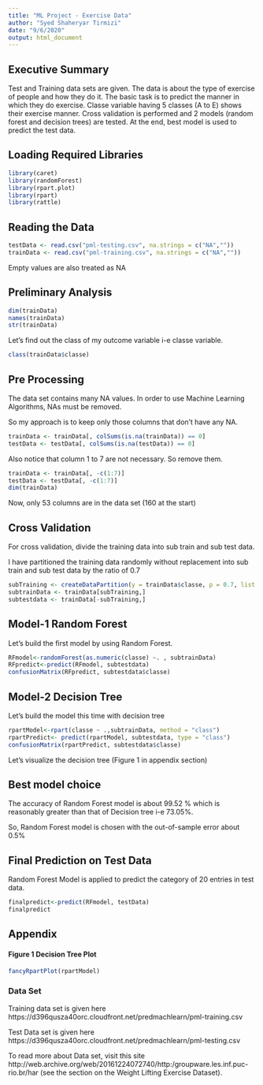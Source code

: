 ---
title: "ML Project - Exercise Data"
author: "Syed Shaheryar Tirmizi"
date: "9/6/2020"
output: html_document
---

## Executive Summary
Test and Training data sets are given. The data is about the type of exercise of people and how they do it. The basic task is to predict the manner in which they do exercise. Classe variable having 5 classes (A to E) shows their exercise manner. Cross validation is performed and 2 models (random forest and decision trees) are tested. At the end, best model is used to predict the test data.

## Loading Required Libraries

```{r}
library(caret)
library(randomForest)
library(rpart.plot)
library(rpart)
library(rattle)
```
## Reading the Data

```{r}
testData <- read.csv("pml-testing.csv", na.strings = c("NA",""))
trainData <- read.csv("pml-training.csv", na.strings = c("NA",""))
```
Empty values are also treated as NA

## Preliminary Analysis

```{r}
dim(trainData)
names(trainData)
str(trainData)
```
Let's find out the class of my outcome variable i-e classe variable.

```{r}
class(trainData$classe)
```

## Pre Processing
The data set contains many NA values. In order to use Machine Learning Algorithms, NAs must be removed.

So my approach is to keep only those columns that don't have any NA.

```{r}
trainData <- trainData[, colSums(is.na(trainData)) == 0]
testData <- testData[, colSums(is.na(testData)) == 0]
```
Also notice that column 1 to 7 are not necessary. So remove them.

```{r}
trainData <- trainData[, -c(1:7)]
testData <- testData[, -c(1:7)]
dim(trainData)
```
Now, only 53 columns are in the data set (160 at the start)

## Cross Validation
For cross validation, divide the training data into sub train and sub test data.

I have partitioned the training data randomly without replacement into sub train and sub test data by the ratio of 0.7

```{r}
subTraining <- createDataPartition(y = trainData$classe, p = 0.7, list = FALSE)
subtrainData <- trainData[subTraining,]
subtestdata <- trainData[-subTraining,]
```
## Model-1 Random Forest
Let's build the first model by using Random Forest.

```{r}
RFmodel<-randomForest(as.numeric(classe) ~. , subtrainData)
RFpredict<-predict(RFmodel, subtestdata)
confusionMatrix(RFpredict, subtestdata$classe)
```
## Model-2 Decision Tree
Let's build the model this time with decision tree

```{r}
rpartModel<-rpart(classe ~ .,subtrainData, method = "class")
rpartPredict<- predict(rpartModel, subtestdata, type = "class")
confusionMatrix(rpartPredict, subtestdata$classe)
```
Let's visualize the decision tree (Figure 1 in appendix section)

## Best model choice
The accuracy of Random Forest model is about 99.52 % which is reasonably greater than that of Decision tree i-e 73.05%.

So, Random Forest model is chosen with the out-of-sample error about 0.5% 

## Final Prediction on Test Data

Random Forest Model is applied to predict the category of 20 entries in test data.

```{r}
finalpredict<-predict(RFmodel, testData)
finalpredict
```
## Appendix
#### Figure 1 Decision Tree Plot

```{r}
fancyRpartPlot(rpartModel)
```

### Data Set 
Training data set is given here https://d396qusza40orc.cloudfront.net/predmachlearn/pml-training.csv

Test Data set is given here https://d396qusza40orc.cloudfront.net/predmachlearn/pml-testing.csv

To read more about Data set, visit this site http://web.archive.org/web/20161224072740/http:/groupware.les.inf.puc-rio.br/har (see the section on the Weight Lifting Exercise Dataset).